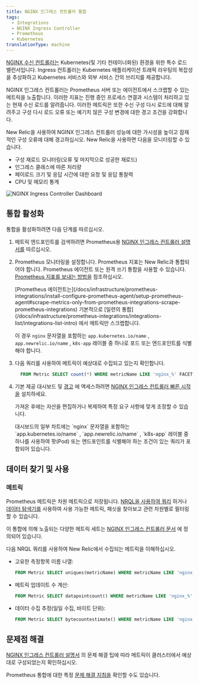 ```yaml
---
title: NGINX 인그레스 컨트롤러 통합
tags:
  - Integrations
  - NGINX Ingress Controller
  - Prometheus
  - Kubernetes
translationType: machine
---
```



[NGINX 수신 컨트롤러는](https://www.nginx.com/resources/glossary/kubernetes-ingress-controller/) Kubernetes(및 기타 컨테이너화된) 환경을 위한 특수 로드 밸런서입니다. Ingress 컨트롤러는 Kubernetes 애플리케이션 트래픽 라우팅의 복잡성을 추상화하고 Kubernetes 서비스와 외부 서비스 간의 브리지를 제공합니다.

NGINX 인그레스 컨트롤러는 Prometheus 서버 또는 에이전트에서 스크랩할 수 있는 메트릭을 노출합니다. 이러한 지표는 진행 중인 프로세스 연결과 시스템이 처리하고 있는 현재 수신 로드를 알려줍니다. 이러한 메트릭은 또한 수신 구성 다시 로드에 대해 알려주고 구성 다시 로드 오류 또는 예기치 않은 구성 변경에 대한 경고 조건을 강화합니다.

New Relic을 사용하여 NGINX 인그레스 컨트롤러 성능에 대한 가시성을 높이고 잠재적인 구성 오류에 대해 경고하십시오. New Relic을 사용하면 다음을 모니터링할 수 있습니다.

* 구성 재로드 모니터링(오류 및 마지막으로 성공한 재로드)
* 인그레스 클래스에 따른 처리량
* 페이로드 크기 및 응답 시간에 대한 요청 및 응답 통찰력
* CPU 및 메모리 통계

<img
  title="NGINX Ingress Controller Dashboard"
  alt="NGINX Ingress Controller Dashboard"
  src={kubernetesIngressControllerDashboard}
/>

## 통합 활성화

통합을 활성화하려면 다음 단계를 따르십시오.

1. 메트릭 엔드포인트를 검색하려면 Prometheus용 [NGINX 인그레스 컨트롤러 설명서를](https://kubernetes.github.io/ingress-nginx/user-guide/monitoring/#prometheus-and-grafana-installation-using-pod-annotations) 따르십시오.

2. Prometheus 모니터링을 설정합니다. Prometheus 지표는 New Relic과 통합되어야 합니다. Prometheus 에이전트 또는 원격 쓰기 통합을 사용할 수 있습니다. [Prometheus 지표를 보내는 방법을](/docs/infrastructure/prometheus-integrations/get-started/send-prometheus-metric-data-new-relic/) 참조하십시오.

   <Callout variant="important">
     [Prometheus 에이전트는](/docs/infrastructure/prometheus-integrations/install-configure-prometheus-agent/setup-prometheus-agent#scrape-metrics-only-from-prometheus-integrations-scrape-prometheus-integrations) 기본적으로 [일련의 통합](/docs/infrastructure/prometheus-integrations/integrations-list/integrations-list-intro) 에서 메트릭만 스크랩합니다.

     이 경우 `nginx` 문자열을 포함하는 `app.kubernetes.io/name` , `app.newrelic.io/name` , `k8s-app` 레이블 중 하나로 포드 또는 엔드포인트를 식별해야 합니다.
   </Callout>

3. 다음 쿼리를 사용하여 메트릭이 예상대로 수집되고 있는지 확인합니다.

   ```sql
     FROM Metric SELECT count(*) WHERE metricName LIKE 'nginx_%' FACET metricName LIMIT MAX
   ```

4. 기본 제공 대시보드 및 [경고](/docs/alerts-applied-intelligence/new-relic-alerts/learn-alerts/introduction-alerts/) 에 액세스하려면 [NGINX 인그레스 컨트롤러 빠른 시작을](https://newrelic.com/instant-observability/nginx-ingress-controller) 설치하세요.

   가져온 후에는 자산을 편집하거나 복제하여 특정 요구 사항에 맞게 조정할 수 있습니다.

   <Callout variant="important">
     대시보드의 일부 차트에는 `nginx` 문자열을 포함하는 `app.kubernetes.io/name` , `app.newrelic.io/name` , `k8s-app` 레이블 중 하나를 사용하여 팟(Pod) 또는 엔드포인트를 식별해야 하는 조건이 있는 쿼리가 포함되어 있습니다.
   </Callout>

## 데이터 찾기 및 사용

### 메트릭

Prometheus 메트릭은 차원 메트릭으로 저장됩니다. [NRQL을 사용하여 쿼리](/docs/telemetry-data-platform/get-data/apis/query-metric-data-type/) 하거나 [데이터 탐색기를](/docs/query-your-data/explore-query-data/browse-data/introduction-data-explorer/) 사용하여 사용 가능한 메트릭, 패싯을 찾아보고 관련 차원별로 필터링할 수 있습니다.

이 통합에 의해 노출되는 다양한 메트릭 세트는 [NGINX 인그레스 컨트롤러 문서](https://kubernetes.github.io/ingress-nginx/user-guide/monitoring/#exposed-metrics) 에 정의되어 있습니다.

다음 NRQL 쿼리를 사용하여 New Relic에서 수집되는 메트릭을 이해하십시오.

* 고유한 측정항목 이름 나열:

  ```sql
  FROM Metric SELECT uniques(metricName) WHERE metricName LIKE 'nginx_%' LIMIT MAX
  ```

* 메트릭 업데이트 수 계산:

  ```sql
  FROM Metric SELECT datapointcount() WHERE metricName LIKE 'nginx_%' LIMIT MAX
  ```

* 데이터 수집 추정(일일 수집, 바이트 단위):

  ```sql
  FROM Metric SELECT bytecountestimate() WHERE metricName LIKE 'nginx_%' SINCE 1 day ago
  ```

## 문제점 해결

[NGINX 인그레스 컨트롤러 설명서](https://kubernetes.github.io/ingress-nginx/user-guide/monitoring/#prometheus-and-grafana-installation-using-pod-annotations) 의 문제 해결 팁에 따라 메트릭이 클러스터에서 예상대로 구성되었는지 확인하십시오.

Prometheus 통합에 대한 특정 [문제 해결 지침을](/docs/infrastructure/prometheus-integrations/troubleshooting/no-data-appears-prometheus-integration) 확인할 수도 있습니다.